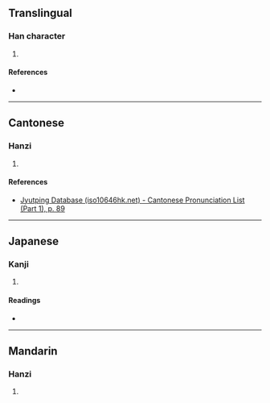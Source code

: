 {{character info/new}}
==Translingual==

===Han character===
{{Han char|rn=32|rad=土|as=13|sn=16|four=77104|canj=SEG,XSEG|ids=⿱殿土}}

# {{defn|Han|sort=土13}}

====References====
* {{Han ref|kx=0240.110|dkj=05517|dj=0479.300|hdz=10494.050|uh=58C2|ud=22722|bh=E94E|bd=59726}}

----

==Cantonese==

===Hanzi===
{{yue-hanzi|jyut=[[din6]]|y=din6}}

# {{defn|lang=yue|sort=土13}}

====References====
* [http://www.iso10646hk.net/jp/document/download.jsp Jyutping Database (iso10646hk.net) - Cantonese Pronunciation List (Part 1), p. 89]

----

==Japanese==

===Kanji===
{{ja-kanji|grade=|rs=土13}}

# {{defn|lang=ja|sort=土13}}

====Readings====
* {{ja-readings|on=[[てん]] (ten), [[でん]] (den)|kun=[[かす]] (kasu), [[おり]] (ori), [[との]] (tono), [[たち]] (tachi), [[やかた]] (yakata)}}

----

==Mandarin==

===Hanzi===
{{cmn-hanzi|pin=[[diàn]] ([[dian4]])|wg=tien<sup>4</sup>}}

# {{defn|lang=cmn|sort=土13}}